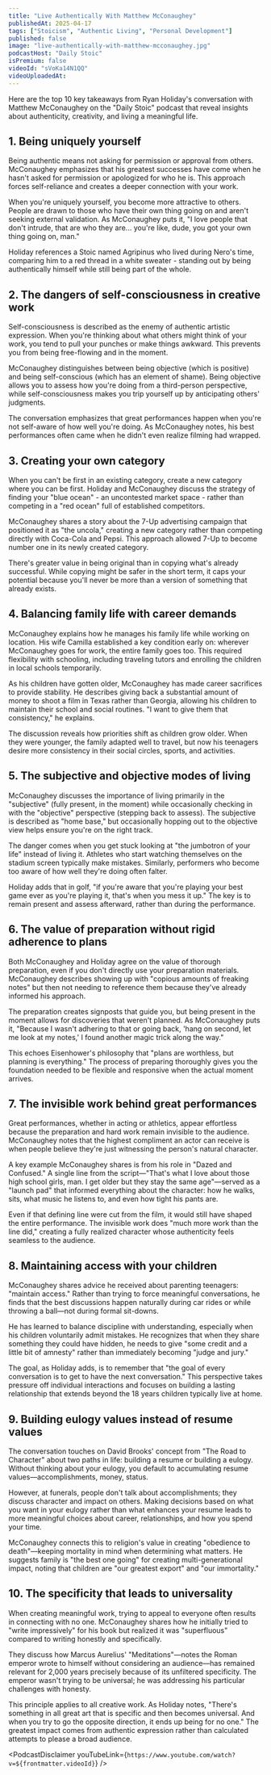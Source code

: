 ```yaml
---
title: "Live Authentically With Matthew McConaughey"
publishedAt: 2025-04-17
tags: ["Stoicism", "Authentic Living", "Personal Development"]
published: false
image: "live-authentically-with-matthew-mcconaughey.jpg"
podcastHost: "Daily Stoic"
isPremium: false
videoId: "sVoKa14N1QQ"
videoUploadedAt:
---
```



<PodcastSummaryPageLayout frontmatter={frontmatter}>
Here are the top 10 key takeaways from Ryan Holiday's conversation with Matthew McConaughey on the "Daily Stoic" podcast that reveal insights about authenticity, creativity, and living a meaningful life.

## 1. Being uniquely yourself

Being authentic means not asking for permission or approval from others. McConaughey emphasizes that his greatest successes have come when he hasn't asked for permission or apologized for who he is. This approach forces self-reliance and creates a deeper connection with your work.

When you're uniquely yourself, you become more attractive to others. People are drawn to those who have their own thing going on and aren't seeking external validation. As McConaughey puts it, "I love people that don't intrude, that are who they are... you're like, dude, you got your own thing going on, man."

Holiday references a Stoic named Agripinus who lived during Nero's time, comparing him to a red thread in a white sweater - standing out by being authentically himself while still being part of the whole.

## 2. The dangers of self-consciousness in creative work

Self-consciousness is described as the enemy of authentic artistic expression. When you're thinking about what others might think of your work, you tend to pull your punches or make things awkward. This prevents you from being free-flowing and in the moment.

McConaughey distinguishes between being objective (which is positive) and being self-conscious (which has an element of shame). Being objective allows you to assess how you're doing from a third-person perspective, while self-consciousness makes you trip yourself up by anticipating others' judgments.

The conversation emphasizes that great performances happen when you're not self-aware of how well you're doing. As McConaughey notes, his best performances often came when he didn't even realize filming had wrapped.

## 3. Creating your own category

When you can't be first in an existing category, create a new category where you can be first. Holiday and McConaughey discuss the strategy of finding your "blue ocean" - an uncontested market space - rather than competing in a "red ocean" full of established competitors.

McConaughey shares a story about the 7-Up advertising campaign that positioned it as "the uncola," creating a new category rather than competing directly with Coca-Cola and Pepsi. This approach allowed 7-Up to become number one in its newly created category.

There's greater value in being original than in copying what's already successful. While copying might be safer in the short term, it caps your potential because you'll never be more than a version of something that already exists.

## 4. Balancing family life with career demands

McConaughey explains how he manages his family life while working on location. His wife Camilla established a key condition early on: wherever McConaughey goes for work, the entire family goes too. This required flexibility with schooling, including traveling tutors and enrolling the children in local schools temporarily.

As his children have gotten older, McConaughey has made career sacrifices to provide stability. He describes giving back a substantial amount of money to shoot a film in Texas rather than Georgia, allowing his children to maintain their school and social routines. "I want to give them that consistency," he explains.

The discussion reveals how priorities shift as children grow older. When they were younger, the family adapted well to travel, but now his teenagers desire more consistency in their social circles, sports, and activities.

## 5. The subjective and objective modes of living

McConaughey discusses the importance of living primarily in the "subjective" (fully present, in the moment) while occasionally checking in with the "objective" perspective (stepping back to assess). The subjective is described as "home base," but occasionally hopping out to the objective view helps ensure you're on the right track.

The danger comes when you get stuck looking at "the jumbotron of your life" instead of living it. Athletes who start watching themselves on the stadium screen typically make mistakes. Similarly, performers who become too aware of how well they're doing often falter.

Holiday adds that in golf, "if you're aware that you're playing your best game ever as you're playing it, that's when you mess it up." The key is to remain present and assess afterward, rather than during the performance.

## 6. The value of preparation without rigid adherence to plans

Both McConaughey and Holiday agree on the value of thorough preparation, even if you don't directly use your preparation materials. McConaughey describes showing up with "copious amounts of freaking notes" but then not needing to reference them because they've already informed his approach.

The preparation creates signposts that guide you, but being present in the moment allows for discoveries that weren't planned. As McConaughey puts it, "Because I wasn't adhering to that or going back, 'hang on second, let me look at my notes,' I found another magic trick along the way."

This echoes Eisenhower's philosophy that "plans are worthless, but planning is everything." The process of preparing thoroughly gives you the foundation needed to be flexible and responsive when the actual moment arrives.

## 7. The invisible work behind great performances

Great performances, whether in acting or athletics, appear effortless because the preparation and hard work remain invisible to the audience. McConaughey notes that the highest compliment an actor can receive is when people believe they're just witnessing the person's natural character.

A key example McConaughey shares is from his role in "Dazed and Confused." A single line from the script—"That's what I love about those high school girls, man. I get older but they stay the same age"—served as a "launch pad" that informed everything about the character: how he walks, sits, what music he listens to, and even how tight his pants are.

Even if that defining line were cut from the film, it would still have shaped the entire performance. The invisible work does "much more work than the line did," creating a fully realized character whose authenticity feels seamless to the audience.

## 8. Maintaining access with your children

McConaughey shares advice he received about parenting teenagers: "maintain access." Rather than trying to force meaningful conversations, he finds that the best discussions happen naturally during car rides or while throwing a ball—not during formal sit-downs.

He has learned to balance discipline with understanding, especially when his children voluntarily admit mistakes. He recognizes that when they share something they could have hidden, he needs to give "some credit and a little bit of amnesty" rather than immediately becoming "judge and jury."

The goal, as Holiday adds, is to remember that "the goal of every conversation is to get to have the next conversation." This perspective takes pressure off individual interactions and focuses on building a lasting relationship that extends beyond the 18 years children typically live at home.

## 9. Building eulogy values instead of resume values

The conversation touches on David Brooks' concept from "The Road to Character" about two paths in life: building a resume or building a eulogy. Without thinking about your eulogy, you default to accumulating resume values—accomplishments, money, status.

However, at funerals, people don't talk about accomplishments; they discuss character and impact on others. Making decisions based on what you want in your eulogy rather than what enhances your resume leads to more meaningful choices about career, relationships, and how you spend your time.

McConaughey connects this to religion's value in creating "obedience to death"—keeping mortality in mind when determining what matters. He suggests family is "the best one going" for creating multi-generational impact, noting that children are "our greatest export" and "our immortality."

## 10. The specificity that leads to universality

When creating meaningful work, trying to appeal to everyone often results in connecting with no one. McConaughey shares how he initially tried to "write impressively" for his book but realized it was "superfluous" compared to writing honestly and specifically.

They discuss how Marcus Aurelius' "Meditations"—notes the Roman emperor wrote to himself without considering an audience—has remained relevant for 2,000 years precisely because of its unfiltered specificity. The emperor wasn't trying to be universal; he was addressing his particular challenges with honesty.

This principle applies to all creative work. As Holiday notes, "There's something in all great art that is specific and then becomes universal. And when you try to go the opposite direction, it ends up being for no one." The greatest impact comes from authentic expression rather than calculated attempts to please a broad audience.

<PodcastDisclaimer
  youTubeLink={`https://www.youtube.com/watch?v=${frontmatter.videoId}`}
/>

</PodcastSummaryPageLayout>
